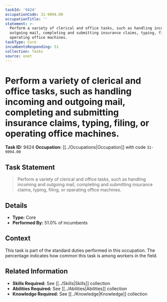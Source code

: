 ```yaml
---
taskId: '9424'
occupationCode: 31-9094.00
occupationTitle: ''
statement: >-
  Perform a variety of clerical and office tasks, such as handling incoming and
  outgoing mail, completing and submitting insurance claims, typing, filing, or
  operating office machines.
taskType: Core
incumbentsResponding: 51
collection: Tasks
source: onet
---
```

# Perform a variety of clerical and office tasks, such as handling incoming and outgoing mail, completing and submitting insurance claims, typing, filing, or operating office machines.

**Task ID:** 9424
**Occupation:** [[../Occupations|Occupation]] with code `31-9094.00`

## Task Statement

> Perform a variety of clerical and office tasks, such as handling incoming and outgoing mail, completing and submitting insurance claims, typing, filing, or operating office machines.

## Details

- **Type:** Core
- **Performed By:** 51.0% of incumbents

## Context

This task is part of the standard duties performed in this occupation. The percentage indicates how common this task is among workers in the field.

## Related Information

- **Skills Required:** See [[../Skills|Skills]] collection
- **Abilities Required:** See [[../Abilities|Abilities]] collection
- **Knowledge Required:** See [[../Knowledge|Knowledge]] collection
